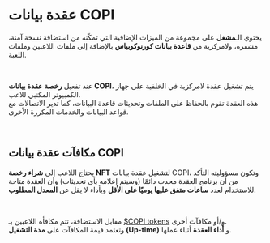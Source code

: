 # عقدة بيانات COPI  

يحتوي الـ**مشغل** على مجموعة من الميزات الإضافية التي تمكّنه من استضافة نسخة آمنة، مشفرة، ولامركزية من **قاعدة بيانات كورنوكوبياس** بالإضافة إلى ملفات اللاعبين وملفات اللعبة.  

</br>  

عند تفعيل **رخصة عقدة بيانات COPI**، يتم تشغيل عقدة لامركزية في الخلفية على جهاز الكمبيوتر المكتبي للاعب.  
هذه العقدة تقوم بالحفاظ على الملفات وتحديثات قاعدة البيانات، كما تدير الاتصالات مع قواعد البيانات والخدمات المكررة الأخرى.  

</br>  

## مكافآت عقدة بيانات COPI  

يحتاج اللاعب إلى **شراء رخصة NFT** لتشغيل عقدة بيانات COPI، وتكون مسؤوليته التأكد من أن برنامج العقدة محدث دائمًا (وسيتم إعلامه بأي تحديثات) وأن العقدة متاحة للاستخدام لعدد **ساعات متفق عليها يوميًا على الأقل** وبأداء لا يقل عن **المعدل المطلوب**.  

</br>  

مقابل الاستضافة، تتم مكافأة اللاعبين بـ [$COPI tokens](/blockchain/token-copi) و/أو مكافآت أخرى.  
وتعتمد قيمة المكافآت على **مدة التشغيل (Up-time)** و **أداء العقدة** أثناء عملها.  

</br>  
